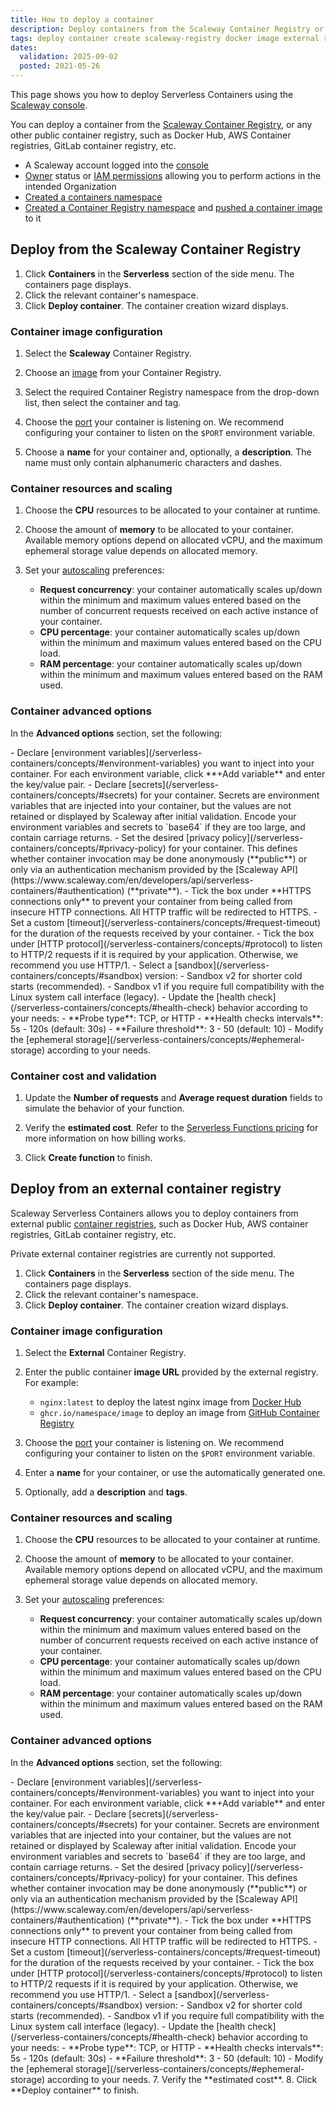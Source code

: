 ```yaml
---
title: How to deploy a container
description: Deploy containers from the Scaleway Container Registry or from external public registries.
tags: deploy container create scaleway-registry docker image external registry public
dates:
  validation: 2025-09-02
  posted: 2021-05-26
---
```



This page shows you how to deploy Serverless Containers using the [Scaleway console](https://account.scaleway.com/?service=elements).

You can deploy a container from the [Scaleway Container Registry](/container-registry/quickstart/), or any other public container registry, such as Docker Hub, AWS Container registries, GitLab container registry, etc.

<Requirements />

- A Scaleway account logged into the [console](https://account.scaleway.com/?service=elements)
- [Owner](/iam/concepts/#owner) status or [IAM permissions](/iam/concepts/#permission) allowing you to perform actions in the intended Organization
- [Created a containers namespace](/serverless-containers/how-to/create-manage-delete-containers-namespace/)
- [Created a Container Registry namespace](/container-registry/how-to/create-namespace/) and [pushed a container image](/container-registry/how-to/push-images/) to it

## Deploy from the Scaleway Container Registry

1. Click **Containers** in the **Serverless** section of the side menu. The containers page displays.
2. Click the relevant container's namespace.
3. Click **Deploy container**. The container creation wizard displays.

### Container image configuration

1. Select the **Scaleway** Container Registry.

2. Choose an [image](/serverless-containers/concepts/#container-image) from your Container Registry.

3. Select the required Container Registry namespace from the drop-down list, then select the container and tag.

4. Choose the [port](/serverless-containers/concepts/#port) your container is listening on. We recommend configuring your container to listen on the `$PORT` environment variable.

5. Choose a **name** for your container and, optionally, a **description**. The name must only contain alphanumeric characters and dashes.

### Container resources and scaling

1. Choose the **CPU** resources to be allocated to your container at runtime. 

2. Choose the amount of **memory** to be allocated to your container. Available memory options depend on allocated vCPU, and the maximum ephemeral storage value depends on allocated memory.
3. Set your [autoscaling](/serverless-containers/concepts/#autoscaling) preferences:
    - **Request concurrency**: your container automatically scales up/down within the minimum and maximum values entered based on the number of concurrent requests received on each active instance of your container.
    - **CPU percentage**: your container automatically scales up/down within the minimum and maximum values entered based on the CPU load.
    - **RAM percentage**: your container automatically scales up/down within the minimum and maximum values entered based on the RAM used.

### Container advanced options

In the **Advanced options** section, set the following:

<Tabs>
    <TabsTab label="Data">
    - Declare [environment variables](/serverless-containers/concepts/#environment-variables) you want to inject into your container. For each environment variable, click **+Add variable** and enter the key/value pair.
    - Declare [secrets](/serverless-containers/concepts/#secrets) for your container. Secrets are environment variables that are injected into your container, but the values are not retained or displayed by Scaleway after initial validation.
          <Message type="note">
          Encode your environment variables and secrets to `base64` if they are too large, and contain carriage returns.
          </Message>
    </TabsTab>
    <TabsTab label="Security">
      - Set the desired [privacy policy](/serverless-containers/concepts/#privacy-policy) for your container. This defines whether container invocation may be done anonymously (**public**) or only via an authentication mechanism provided by the [Scaleway API](https://www.scaleway.com/en/developers/api/serverless-containers/#authentication) (**private**).
      - Tick the box under **HTTPS connections only** to prevent your container from being called from insecure HTTP connections. All HTTP traffic will be redirected to HTTPS.
    </TabsTab>
    <TabsTab label="Requests">
    - Set a custom [timeout](/serverless-containers/concepts/#request-timeout) for the duration of the requests received by your container.
    - Tick the box under [HTTP protocol](/serverless-containers/concepts/#protocol) to listen to HTTP/2 requests if it is required by your application. Otherwise, we recommend you use HTTP/1.
    </TabsTab>
    <TabsTab label="Performances">
    - Select a [sandbox](/serverless-containers/concepts/#sandbox) version:
        - Sandbox v2 for shorter cold starts (recommended).
        - Sandbox v1 if you require full compatibility with the Linux system call interface (legacy).
    </TabsTab>
    <TabsTab label="Health checks">
      - Update the [health check](/serverless-containers/concepts/#health-check) behavior according to your needs:
        - **Probe type**: TCP, or HTTP
        - **Health checks intervals**: 5s - 120s (default: 30s)
        - **Failure threshold**: 3 - 50 (default: 10)
    </TabsTab>
    <TabsTab label="Storage">
    - Modify the [ephemeral storage](/serverless-containers/concepts/#ephemeral-storage) according to your needs.
    </TabsTab>
</Tabs>

### Container cost and validation

1. Update the **Number of requests** and **Average request duration** fields to simulate the behavior of your function.

2. Verify the **estimated cost**. Refer to the [Serverless Functions pricing](/serverless-functions/faq/#how-am-i-billed-for-serverless-functions) for more information on how billing works.

3. Click **Create function** to finish.

## Deploy from an external container registry

Scaleway Serverless Containers allows you to deploy containers from external public [container registries](/container-registry/concepts/#registry), such as Docker Hub, AWS container registries, GitLab container registry, etc.

Private external container registries are currently not supported.

<Message type="important">
<ContainerRegistryNote />
</Message>

1. Click **Containers** in the **Serverless** section of the side menu. The containers page displays.
2. Click the relevant container's namespace.
3. Click **Deploy container**. The container creation wizard displays.

### Container image configuration

1. Select the **External** Container Registry.

2. Enter the public container **image URL** provided by the external registry. For example:
      - `nginx:latest` to deploy the latest nginx image from [Docker Hub](https://hub.docker.com/)
      - `ghcr.io/namespace/image` to deploy an image from [GitHub Container Registry](https://github.com/features/packages)
3. Choose the [port](/serverless-containers/concepts/#port) your container is listening on. We recommend configuring your container to listen on the `$PORT` environment variable.

4. Enter a **name** for your container, or use the automatically generated one.

5. Optionally, add a **description** and **tags**.

### Container resources and scaling

1. Choose the **CPU** resources to be allocated to your container at runtime. 

2. Choose the amount of **memory** to be allocated to your container. Available memory options depend on allocated vCPU, and the maximum ephemeral storage value depends on allocated memory.
3. Set your [autoscaling](/serverless-containers/concepts/#autoscaling) preferences:
    - **Request concurrency**: your container automatically scales up/down within the minimum and maximum values entered based on the number of concurrent requests received on each active instance of your container.
    - **CPU percentage**: your container automatically scales up/down within the minimum and maximum values entered based on the CPU load.
    - **RAM percentage**: your container automatically scales up/down within the minimum and maximum values entered based on the RAM used.

### Container advanced options

In the **Advanced options** section, set the following:

<Tabs>
    <TabsTab label="Data">
    - Declare [environment variables](/serverless-containers/concepts/#environment-variables) you want to inject into your container. For each environment variable, click **+Add variable** and enter the key/value pair.
    - Declare [secrets](/serverless-containers/concepts/#secrets) for your container. Secrets are environment variables that are injected into your container, but the values are not retained or displayed by Scaleway after initial validation.
          <Message type="note">
          Encode your environment variables and secrets to `base64` if they are too large, and contain carriage returns.
          </Message>
    </TabsTab>
    <TabsTab label="Security">
      - Set the desired [privacy policy](/serverless-containers/concepts/#privacy-policy) for your container. This defines whether container invocation may be done anonymously (**public**) or only via an authentication mechanism provided by the [Scaleway API](https://www.scaleway.com/en/developers/api/serverless-containers/#authentication) (**private**).
      - Tick the box under **HTTPS connections only** to prevent your container from being called from insecure HTTP connections. All HTTP traffic will be redirected to HTTPS.
    </TabsTab>
    <TabsTab label="Requests">
    - Set a custom [timeout](/serverless-containers/concepts/#request-timeout) for the duration of the requests received by your container.
    - Tick the box under [HTTP protocol](/serverless-containers/concepts/#protocol) to listen to HTTP/2 requests if it is required by your application. Otherwise, we recommend you use HTTP/1.
    </TabsTab>
    <TabsTab label="Performances">
    - Select a [sandbox](/serverless-containers/concepts/#sandbox) version:
        - Sandbox v2 for shorter cold starts (recommended).
        - Sandbox v1 if you require full compatibility with the Linux system call interface (legacy).
    </TabsTab>
    <TabsTab label="Health checks">
      - Update the [health check](/serverless-containers/concepts/#health-check) behavior according to your needs:
        - **Probe type**: TCP, or HTTP
        - **Health checks intervals**: 5s - 120s (default: 30s)
        - **Failure threshold**: 3 - 50 (default: 10)
    </TabsTab>
    <TabsTab label="Storage">
    - Modify the [ephemeral storage](/serverless-containers/concepts/#ephemeral-storage) according to your needs.
    </TabsTab>
</Tabs>
7. Verify the **estimated cost**.
8. Click **Deploy container** to finish.
